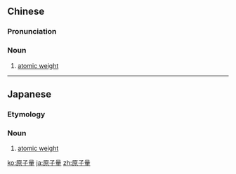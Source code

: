 ==Chinese==
{{zh-forms|type=21}}

===Pronunciation===
{{zh-pron
|m=yuánzǐliàng
|c=jyun4 zi2 loeng6
|cat=n
}}

===Noun===
{{zh-noun}}

# [[atomic weight]]

----

==Japanese==
{{ja-kanjitab|げん|し|りょう|yomi=o}}

===Etymology===
{{suffix|原子|量|lang=ja|t1=atom|t2=weight|sort=けんしりょう'}}

===Noun===
{{ja-noun|げんしりょう}}

# [[atomic weight]]

[[ko:原子量]]
[[ja:原子量]]
[[zh:原子量]]